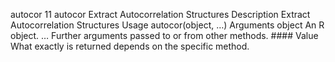 autocor 11
autocor Extract Autocorrelation Structures
Description
Extract Autocorrelation Structures
Usage
autocor(object, ...)
Arguments
object An R object.
... Further arguments passed to or from other methods.
#### Value
What exactly is returned depends on the specific method.
